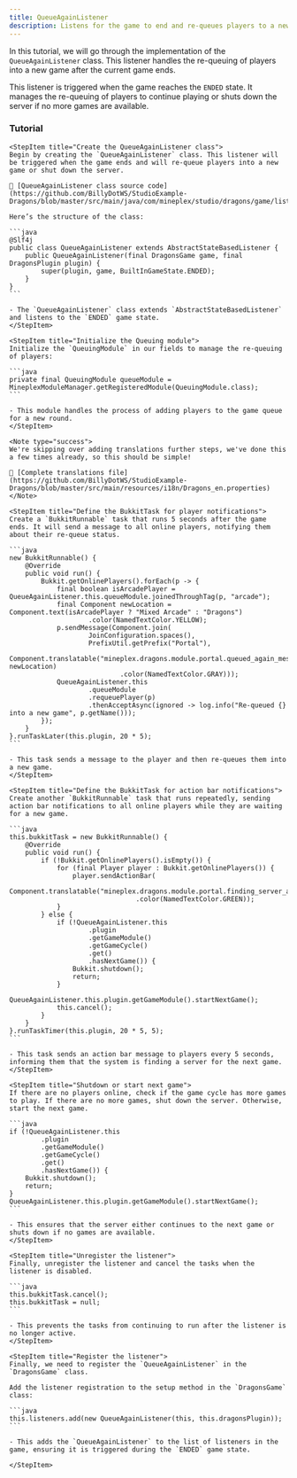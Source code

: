 ```yaml
---
title: QueueAgainListener
description: Listens for the game to end and re-queues players to a new game or shuts down the server if no games are left.
---
```


In this tutorial, we will go through the implementation of the `QueueAgainListener` class. This listener handles the re-queuing of players into a new game after the current game ends.

This listener is triggered when the game reaches the `ENDED` state. It manages the re-queuing of players to continue playing or shuts down the server if no more games are available.

### Tutorial

<Step>

    <StepItem title="Create the QueueAgainListener class">
    Begin by creating the `QueueAgainListener` class. This listener will be triggered when the game ends and will re-queue players into a new game or shut down the server.

    🔗 [QueueAgainListener class source code](https://github.com/BillyDotWS/StudioExample-Dragons/blob/master/src/main/java/com/mineplex/studio/dragons/game/listeners/ended/QueueAgainListener.java)

    Here’s the structure of the class:

    ```java
    @Slf4j
    public class QueueAgainListener extends AbstractStateBasedListener {
        public QueueAgainListener(final DragonsGame game, final DragonsPlugin plugin) {
            super(plugin, game, BuiltInGameState.ENDED);
        }
    }
    ```
    
    - The `QueueAgainListener` class extends `AbstractStateBasedListener` and listens to the `ENDED` game state.
    </StepItem>

    <StepItem title="Initialize the Queuing module">
    Initialize the `QueuingModule` in our fields to manage the re-queuing of players:

    ```java
    private final QueuingModule queueModule = MineplexModuleManager.getRegisteredModule(QueuingModule.class);
    ```

    - This module handles the process of adding players to the game queue for a new round.
    </StepItem>

    <Note type="success">
    We're skipping over adding translations further steps, we've done this a few times already, so this should be simple!

    🔗 [Complete translations file](https://github.com/BillyDotWS/StudioExample-Dragons/blob/master/src/main/resources/i18n/Dragons_en.properties)
    </Note>

    <StepItem title="Define the BukkitTask for player notifications">
    Create a `BukkitRunnable` task that runs 5 seconds after the game ends. It will send a message to all online players, notifying them about their re-queue status.

    ```java
    new BukkitRunnable() {
        @Override
        public void run() {
            Bukkit.getOnlinePlayers().forEach(p -> {
                final boolean isArcadePlayer = QueueAgainListener.this.queueModule.joinedThroughTag(p, "arcade");
                final Component newLocation = Component.text(isArcadePlayer ? "Mixed Arcade" : "Dragons")
                        .color(NamedTextColor.YELLOW);
                p.sendMessage(Component.join(
                        JoinConfiguration.spaces(),
                        PrefixUtil.getPrefix("Portal"),
                        Component.translatable("mineplex.dragons.module.portal.queued_again_message", newLocation)
                                .color(NamedTextColor.GRAY)));
                QueueAgainListener.this
                        .queueModule
                        .requeuePlayer(p)
                        .thenAcceptAsync(ignored -> log.info("Re-queued {} into a new game", p.getName()));
            });
        }
    }.runTaskLater(this.plugin, 20 * 5);
    ```

    - This task sends a message to the player and then re-queues them into a new game.
    </StepItem>

    <StepItem title="Define the BukkitTask for action bar notifications">
    Create another `BukkitRunnable` task that runs repeatedly, sending action bar notifications to all online players while they are waiting for a new game.

    ```java
    this.bukkitTask = new BukkitRunnable() {
        @Override
        public void run() {
            if (!Bukkit.getOnlinePlayers().isEmpty()) {
                for (final Player player : Bukkit.getOnlinePlayers()) {
                    player.sendActionBar(
                            Component.translatable("mineplex.dragons.module.portal.finding_server_actionbar")
                                    .color(NamedTextColor.GREEN));
                }
            } else {
                if (!QueueAgainListener.this
                        .plugin
                        .getGameModule()
                        .getGameCycle()
                        .get()
                        .hasNextGame()) {
                    Bukkit.shutdown();
                    return;
                }
                QueueAgainListener.this.plugin.getGameModule().startNextGame();
                this.cancel();
            }
        }
    }.runTaskTimer(this.plugin, 20 * 5, 5);
    ```

    - This task sends an action bar message to players every 5 seconds, informing them that the system is finding a server for the next game.
    </StepItem>

    <StepItem title="Shutdown or start next game">
    If there are no players online, check if the game cycle has more games to play. If there are no more games, shut down the server. Otherwise, start the next game.

    ```java
    if (!QueueAgainListener.this
            .plugin
            .getGameModule()
            .getGameCycle()
            .get()
            .hasNextGame()) {
        Bukkit.shutdown();
        return;
    }
    QueueAgainListener.this.plugin.getGameModule().startNextGame();
    ```

    - This ensures that the server either continues to the next game or shuts down if no games are available.
    </StepItem>

    <StepItem title="Unregister the listener">
    Finally, unregister the listener and cancel the tasks when the listener is disabled.

    ```java
    this.bukkitTask.cancel();
    this.bukkitTask = null;
    ```

    - This prevents the tasks from continuing to run after the listener is no longer active.
    </StepItem>

    <StepItem title="Register the listener">
    Finally, we need to register the `QueueAgainListener` in the `DragonsGame` class.

    Add the listener registration to the setup method in the `DragonsGame` class:

    ```java
    this.listeners.add(new QueueAgainListener(this, this.dragonsPlugin));
    ```

    - This adds the `QueueAgainListener` to the list of listeners in the game, ensuring it is triggered during the `ENDED` game state.

    </StepItem>

</Step>
